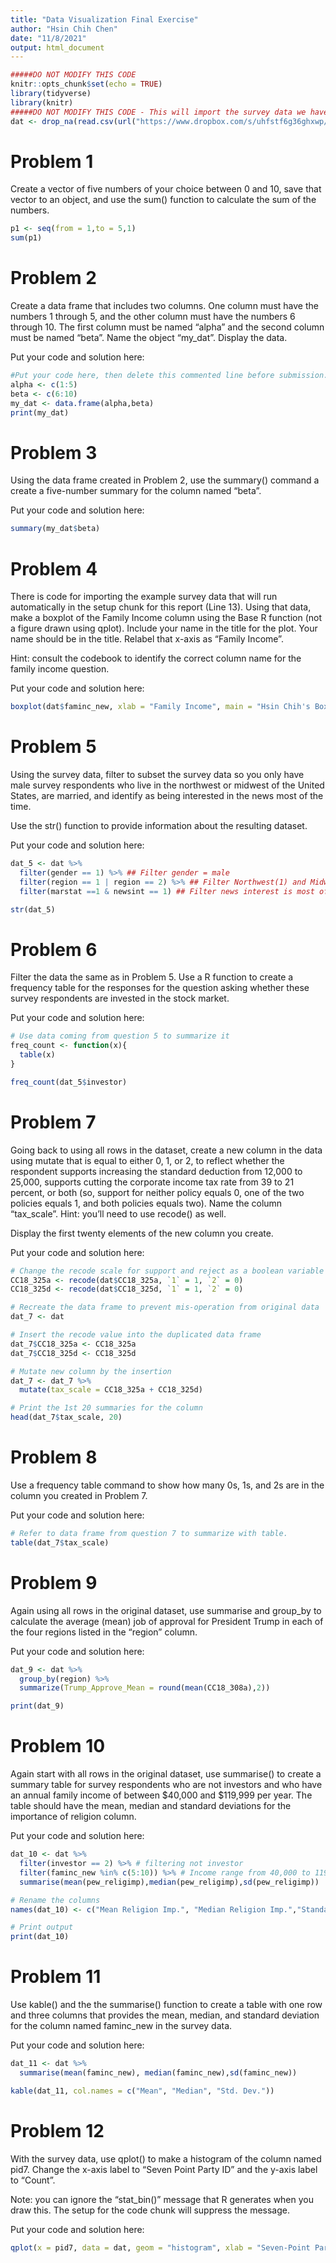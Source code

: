 ```yaml
---
title: "Data Visualization Final Exercise"
author: "Hsin Chih Chen"
date: "11/8/2021"
output: html_document
---
```


```r
#####DO NOT MODIFY THIS CODE
knitr::opts_chunk$set(echo = TRUE)
library(tidyverse)
library(knitr)
#####DO NOT MODIFY THIS CODE - This will import the survey data we have been working with in this course.
dat <- drop_na(read.csv(url("https://www.dropbox.com/s/uhfstf6g36ghxwp/cces_sample_coursera.csv?raw=1")))
```

# Problem 1 

Create a vector of five numbers of your choice between 0 and 10, save that vector to an object, and use the sum() function to calculate the sum of the numbers.

```r
p1 <- seq(from = 1,to = 5,1)
sum(p1)
```

# Problem 2

Create a data frame that includes two columns. One column must have the numbers 1 through 5, and the other column must have the numbers 6 through 10. The first column must be named "alpha" and the second column must be named "beta". Name the object "my_dat". Display the data.

Put your code and solution here:

```r
#Put your code here, then delete this commented line before submission. Don't modify the setup code for this chunk - you want your code and output to both display.
alpha <- c(1:5)
beta <- c(6:10)
my_dat <- data.frame(alpha,beta)
print(my_dat)
```

# Problem 3 

Using the data frame created in Problem 2, use the summary() command a create a five-number summary for the column named "beta".

Put your code and solution here:

```r
summary(my_dat$beta)
```

# Problem 4

There is code for importing the example survey data that will run automatically in the setup chunk for this report (Line 13). Using that data, make a boxplot of the Family Income column using the Base R function (not a figure drawn using qplot). Include your name in the title for the plot. Your name should be in the title. Relabel that x-axis as "Family Income".

Hint: consult the codebook to identify the correct column name for the family income question.

Put your code and solution here:

```r
boxplot(dat$faminc_new, xlab = "Family Income", main = "Hsin Chih's Boxplot of Family Income")
```

# Problem 5

Using the survey data, filter to subset the survey data so you only have male survey respondents who live in the northwest or midwest of the United States, are married, and identify as being interested in the news most of the time. 

Use the str() function to provide information about the resulting dataset.

Put your code and solution here:
 
```r
dat_5 <- dat %>%
  filter(gender == 1) %>% ## Filter gender = male
  filter(region == 1 | region == 2) %>% ## Filter Northwest(1) and Midwest(2) Regions
  filter(marstat ==1 & newsint == 1) ## Filter news interest is most of the time and married

str(dat_5)
```

# Problem 6

Filter the data the same as in Problem 5. Use a R function to create a frequency table for the responses for the question asking whether these survey respondents are invested in the stock market. 

Put your code and solution here:

```r
# Use data coming from question 5 to summarize it
freq_count <- function(x){
  table(x)
}

freq_count(dat_5$investor)
``` 

# Problem 7

Going back to using all rows in the dataset, create a new column in the data using mutate that is equal to either 0, 1, or 2, to reflect whether the respondent supports increasing the standard deduction from 12,000 to 25,000, supports cutting the corporate income tax rate from 39 to 21 percent, or both (so, support for neither policy equals 0, one of the two policies equals 1, and both policies equals two). Name the column "tax_scale". Hint: you'll need to use recode() as well.
 
Display the first twenty elements of the new column you create.

Put your code and solution here:

```r
# Change the recode scale for support and reject as a boolean variable
CC18_325a <- recode(dat$CC18_325a, `1` = 1, `2` = 0)
CC18_325d <- recode(dat$CC18_325d, `1` = 1, `2` = 0)

# Recreate the data frame to prevent mis-operation from original data
dat_7 <- dat

# Insert the recode value into the duplicated data frame
dat_7$CC18_325a <- CC18_325a
dat_7$CC18_325d <- CC18_325d

# Mutate new column by the insertion
dat_7 <- dat_7 %>%
  mutate(tax_scale = CC18_325a + CC18_325d)

# Print the 1st 20 summaries for the column
head(dat_7$tax_scale, 20)
```

# Problem 8

Use a frequency table command to show how many 0s, 1s, and 2s are in the column you created in Problem 7.

Put your code and solution here:

```r
# Refer to data frame from question 7 to summarize with table.
table(dat_7$tax_scale)
```

# Problem 9

Again using all rows in the original dataset, use summarise and group_by to calculate the average (mean) job of approval for President Trump in each of the four regions listed in the "region" column.

Put your code and solution here:
 
```r
dat_9 <- dat %>%
  group_by(region) %>%
  summarize(Trump_Approve_Mean = round(mean(CC18_308a),2))

print(dat_9)
```
 
# Problem 10

Again start with all rows in the original dataset, use summarise() to create a summary table for survey respondents who  are not investors and who have an annual family income of between $40,000 and $119,999 per year. The table should have the mean, median and standard deviations for the importance of religion column.

Put your code and solution here:

```r
dat_10 <- dat %>%
  filter(investor == 2) %>% # filtering not investor
  filter(faminc_new %in% c(5:10)) %>% # Income range from 40,000 to 119,999
  summarise(mean(pew_religimp),median(pew_religimp),sd(pew_religimp))

# Rename the columns
names(dat_10) <- c("Mean Religion Imp.", "Median Religion Imp.","Standard Dev. Religion Imp.")

# Print output
print(dat_10)
```

# Problem 11

Use kable() and the the summarise() function to create a table with one row and three columns that provides the mean, median, and standard deviation for the column named faminc_new in the survey data.

Put your code and solution here:

```r
dat_11 <- dat %>%
  summarise(mean(faminc_new), median(faminc_new),sd(faminc_new))

kable(dat_11, col.names = c("Mean", "Median", "Std. Dev."))

```

# Problem 12

With the survey data, use qplot() to make a histogram of the column named pid7. Change the x-axis label to "Seven Point Party ID" and the y-axis label to "Count".

Note: you can ignore the "stat_bin()" message that R generates when you draw this. The setup for the code chunk will suppress the message.

Put your code and solution here:

```r
qplot(x = pid7, data = dat, geom = "histogram", xlab = "Seven-Point Party ID")
```
